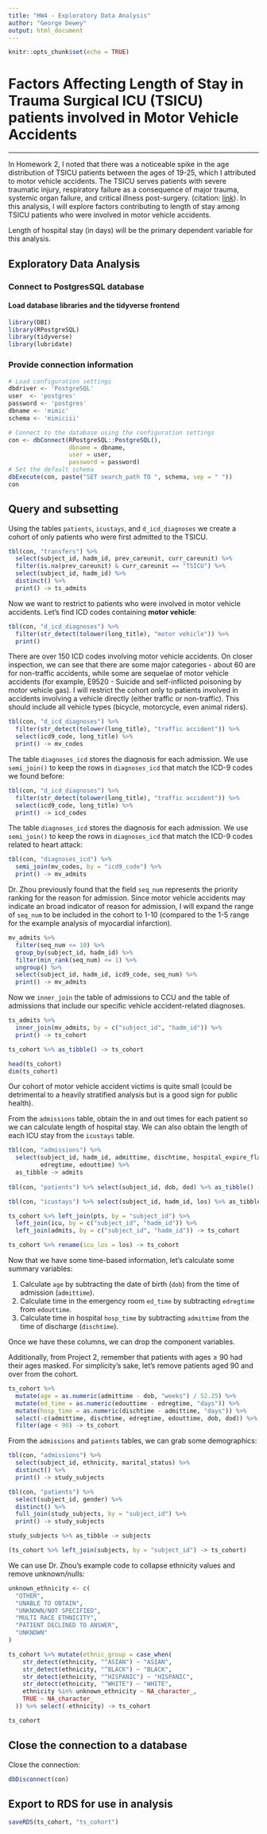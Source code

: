 ```yaml
---
title: "HW4 - Exploratory Data Analysis"
author: "George Dewey"
output: html_document
---
```


```r
knitr::opts_chunk$set(echo = TRUE)
```

# Factors Affecting Length of Stay in Trauma Surgical ICU (TSICU) patients involved in Motor Vehicle Accidents

---

In Homework 2, I noted that there was a noticeable spike in the age distribution of TSICU patients between the ages of 19-25, which I attributed to motor vehicle accidents. The TSICU serves patients with severe traumatic injury, respiratory failure as a consequence of major trauma, systemic organ failure, and critical illness post-surgery. (citation: [link](https://www.ccm.pitt.edu/content/upmc-presbyterian-surgical-trauma-icu)).  In this analysis, I will explore factors contributing to length of stay among TSICU patients who were involved in motor vehicle accidents.

Length of hospital stay (in days) will be the primary dependent variable for this analysis. 

## Exploratory Data Analysis

### Connect to PostgresSQL database

#### Load database libraries and the tidyverse frontend

```r
library(DBI)
library(RPostgreSQL)
library(tidyverse)
library(lubridate)
```

### Provide connection information

```r
# Load configuration settings
dbdriver <- 'PostgreSQL'
user  <- 'postgres'
password <- 'postgres'
dbname <- 'mimic'
schema <- 'mimiciii'

# Connect to the database using the configuration settings
con <- dbConnect(RPostgreSQL::PostgreSQL(), 
                 dbname = dbname,
                 user = user, 
                 password = password)
# Set the default schema
dbExecute(con, paste("SET search_path TO ", schema, sep = " "))
con
```

## Query and subsetting

Using the tables `patients`, `icustays`, and `d_icd_diagnoses` we create a cohort of only patients who were first admitted to the TSICU.

```r
tbl(con, "transfers") %>%
  select(subject_id, hadm_id, prev_careunit, curr_careunit) %>%
  filter(is.na(prev_careunit) & curr_careunit == "TSICU") %>%
  select(subject_id, hadm_id) %>%
  distinct() %>%
  print() -> ts_admits
```

Now we want to restrict to patients who were involved in motor vehicle accidents. Let's find ICD codes containing **motor vehicle**:

```r
tbl(con, "d_icd_diagnoses") %>%
  filter(str_detect(tolower(long_title), "motor vehicle")) %>%
  print()
```

There are over 150 ICD codes involving motor vehicle accidents. On closer inspection, we can see that there are some major categories - about 60 are for non-traffic accidents, while some are sequelae of motor vehicle accidents (for example, E9520 - Suicide and self-inflicted poisoning by motor vehicle gas). I will restrict the cohort only to patients involved in accidents involving a vehicle directly (either traffic or non-traffic). This should include all vehicle types (bicycle, motorcycle, even animal riders).

```r
tbl(con, "d_icd_diagnoses") %>%
  filter(str_detect(tolower(long_title), "traffic accident")) %>%
  select(icd9_code, long_title) %>%
  print() -> mv_codes
```

The table `diagnoses_icd` stores the diagnosis for each admission. We use `semi_join()` to keep the rows in `diagnoses_icd` that match the ICD-9 codes we found before:

```r
tbl(con, "d_icd_diagnoses") %>%
  filter(str_detect(tolower(long_title), "traffic accident")) %>%
  select(icd9_code, long_title) %>%
  print() -> icd_codes
```

The table `diagnoses_icd` stores the diagnosis for each admission. We use `semi_join()` to keep the rows in `diagnoses_icd` that match the ICD-9 codes related to heart attack:

```r
tbl(con, "diagnoses_icd") %>%
  semi_join(mv_codes, by = "icd9_code") %>%
  print() -> mv_admits
```

Dr. Zhou previously found that the field `seq_num` represents the priority ranking for the reason for admission. Since motor vehicle accidents may indicate an broad indicator of reason for admission, I will expand the range of `seq_num` to be included in the cohort to 1-10 (compared to the 1-5 range for the example analysis of myocardial infarction).

```r
mv_admits %>%
  filter(seq_num <= 10) %>%
  group_by(subject_id, hadm_id) %>%
  filter(min_rank(seq_num) <= 1) %>%
  ungroup() %>%
  select(subject_id, hadm_id, icd9_code, seq_num) %>%
  print() -> mv_admits
```

Now we `inner_join` the table of admissions to CCU and the table of admissions that include our specific vehicle accident-related diagnoses.

```r
ts_admits %>%
  inner_join(mv_admits, by = c("subject_id", "hadm_id")) %>%
  print() -> ts_cohort

ts_cohort %>% as_tibble() -> ts_cohort
```

```r
head(ts_cohort)
dim(ts_cohort)
```

Our cohort of motor vehicle accident victims is quite small (could be detrimental to a heavily stratified analysis but is a good sign for public health).

From the `admissions` table, obtain the in and out times for each patient so we can calculate length of hospital stay. We can also obtain the length of each ICU stay from the `icustays` table.

```r
tbl(con, "admissions") %>% 
  select(subject_id, hadm_id, admittime, dischtime, hospital_expire_flag, 
         edregtime, edouttime) %>%
  as_tibble -> admits
          
tbl(con, "patients") %>% select(subject_id, dob, dod) %>% as_tibble() -> pts

tbl(con, "icustays") %>% select(subject_id, hadm_id, los) %>% as_tibble -> icu

ts_cohort %>% left_join(pts, by = "subject_id") %>% 
  left_join(icu, by = c("subject_id", "hadm_id")) %>%
  left_join(admits, by = c("subject_id", "hadm_id")) -> ts_cohort

ts_cohort %>% rename(icu_los = los) -> ts_cohort
```

Now that we have some time-based information, let's calculate some summary variables:

  1) Calculate `age` by subtracting the date of birth (`dob`) from the time of admission (`admittime`).
  2) Calculate time in the emergency room `ed_time` by subtracting `edregtime` from `edouttime`.
  3) Calculate time in hospital `hosp_time` by subtracting `admittime` from the time of discharge (`dischtime`).
  
Once we have these columns, we can drop the component variables.

Additionally, from Project 2, remember that patients with ages $\ge$ 90 had their ages masked. For simplicity's sake, let's remove patients aged 90 and over from the cohort.

```r
ts_cohort %>%
  mutate(age = as.numeric(admittime - dob, "weeks") / 52.25) %>%
  mutate(ed_time = as.numeric(edouttime - edregtime, "days")) %>%
  mutate(hosp_time = as.numeric(dischtime - admittime, "days")) %>%
  select(-c(admittime, dischtime, edregtime, edouttime, dob, dod)) %>%
  filter(age < 90) -> ts_cohort
```

From the `admissions` and `patients` tables, we can grab some demographics:

```r
tbl(con, "admissions") %>%
  select(subject_id, ethnicity, marital_status) %>%
  distinct() %>%
  print() -> study_subjects
```
```r
tbl(con, "patients") %>%
  select(subject_id, gender) %>%
  distinct() %>%
  full_join(study_subjects, by = "subject_id") %>%
  print() -> study_subjects
```

```r
study_subjects %>% as_tibble -> subjects

(ts_cohort %>% left_join(subjects, by = "subject_id") -> ts_cohort)
```

We can use Dr. Zhou's example code to collapse ethnicity values and remove unknown/nulls:

```r
unknown_ethnicity <- c(
  "OTHER",
  "UNABLE TO OBTAIN",
  "UNKNOWN/NOT SPECIFIED",
  "MULTI RACE ETHNICITY",
  "PATIENT DECLINED TO ANSWER",
  "UNKNOWN"
)

ts_cohort %>% mutate(ethnic_group = case_when(
    str_detect(ethnicity, "^ASIAN") ~ "ASIAN",
    str_detect(ethnicity, "^BLACK") ~ "BLACK",
    str_detect(ethnicity, "^HISPANIC") ~ "HISPANIC",
    str_detect(ethnicity, "^WHITE") ~ "WHITE",
    ethnicity %in% unknown_ethnicity ~ NA_character_,
    TRUE ~ NA_character_
  )) %>% select(-ethnicity) -> ts_cohort

ts_cohort
```

## Close the connection to a database

Close the connection:
```r
dbDisconnect(con)
```

## Export to RDS for use in analysis

```r
saveRDS(ts_cohort, "ts_cohort")
```

